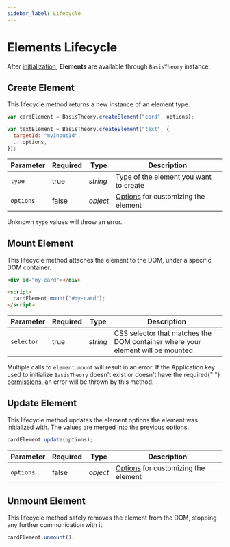 ```yaml
---
sidebar_label: Lifecycle
---
```



# Elements Lifecycle

After [initialization](/docs/sdks/web/javascript#initialization), **Elements** are available through `BasisTheory` instance.

## Create Element

This lifecycle method returns a new instance of an element type.

```javascript showLineNumbers
var cardElement = BasisTheory.createElement("card", options);

var textElement = BasisTheory.createElement("text", {
  targetId: "myInputId",
  ...options,
});
```

| Parameter | Required | Type     | Description                                                               |
|-----------|----------|----------|---------------------------------------------------------------------------|
| `type`    | true     | _string_ | [Type](/docs/sdks/web/javascript/types) of the element you want to create |
| `options` | false    | _object_ | [Options](/docs/sdks/web/javascript/options) for customizing the element  |

<Alert type={Alerts.WARNING}>
  Unknown <code>type</code> values will throw an error.
</Alert>

## Mount Element

This lifecycle method attaches the element to the DOM, under a specific DOM container.

```html showLineNumbers
<div id="my-card"></div>

<script>
  cardElement.mount("#my-card");
</script>
```

| Parameter  | Required | Type     | Description                                                                    |
|------------|----------|----------|--------------------------------------------------------------------------------|
| `selector` | true     | _string_ | CSS selector that matches the DOM container where your element will be mounted |

<Alert type={Alerts.WARNING}>
  Multiple calls to <code>element.mount</code> will result in an error.
</Alert>

<Alert type={Alerts.WARNING}>
  If the Application key used to initialize <code>BasisTheory</code> doesn't
  exist or doesn't have the required{" "}
  <a href="/docs/api/applications/permissions">permissions</a>, an error will be
  thrown by this method.
</Alert>

## Update Element

This lifecycle method updates the element options the element was initialized with. The values are merged into the previous options.

```javascript showLineNumbers
cardElement.update(options);
```

| Parameter | Required | Type     | Description                                                              |
|-----------|----------|----------|--------------------------------------------------------------------------|
| `options` | false    | _object_ | [Options](/docs/sdks/web/javascript/options) for customizing the element |

## Unmount Element

This lifecycle method safely removes the element from the DOM, stopping any further communication with it.

```javascript showLineNumbers
cardElement.unmount();
```

<Alert
  type={Alerts.WARNING}
  content="Trying to mount an element that has been unmounted will result in an error."
/>
